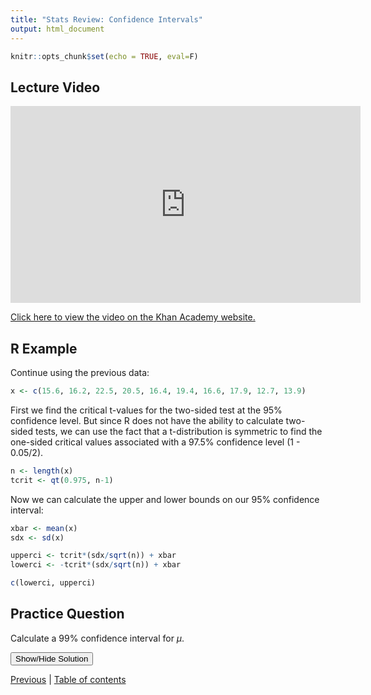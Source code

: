 ```yaml
---
title: "Stats Review: Confidence Intervals"
output: html_document
---
```


```r
knitr::opts_chunk$set(echo = TRUE, eval=F)
```

## Lecture Video

<iframe width="560" height="315" src="https://www.youtube.com/embed/hV4pdjHCKuA" frameborder="0" allow="accelerometer; autoplay; clipboard-write; encrypted-media; gyroscope; picture-in-picture" allowfullscreen></iframe>

[Click here to view the video on the Khan Academy website.](https://www.khanacademy.org/math/statistics-probability/confidence-intervals-one-sample/old-confidence-interval-videos/v/t-statistic-confidence-interval)

## R Example

Continue using the previous data:

```r
x <- c(15.6, 16.2, 22.5, 20.5, 16.4, 19.4, 16.6, 17.9, 12.7, 13.9)
```

First we find the critical t-values for the two-sided test at the 95% confidence level. But since R does not have the ability to calculate two-sided tests, we can use the fact that a t-distribution is symmetric to find the one-sided critical values associated with a 97.5% confidence level (1 - 0.05/2). 

```r
n <- length(x)
tcrit <- qt(0.975, n-1)
```

Now we can calculate the upper and lower bounds on our 95% confidence interval:

```r
xbar <- mean(x)
sdx <- sd(x)

upperci <- tcrit*(sdx/sqrt(n)) + xbar
lowerci <- -tcrit*(sdx/sqrt(n)) + xbar

c(lowerci, upperci)
```


## Practice Question
Calculate a 99% confidence interval for $\mu$. 

<div id="spoiler" style="display:none">

```r
tcrit <- qt(0.995, n-1)

upperci <- tcrit*(sdx/sqrt(n)) + xbar
lowerci <- -tcrit*(sdx/sqrt(n)) + xbar

c(lowerci, upperci)
```


</div>

<button title="Click to Show/Hide Content" type="button" onclick="if(document.getElementById('spoiler') .style.display=='none') {document.getElementById('spoiler') .style.display=''}else{document.getElementById('spoiler') .style.display='none'}">Show/Hide Solution</button>



[Previous](1_5.html) | [Table of contents](1_0.html) 
